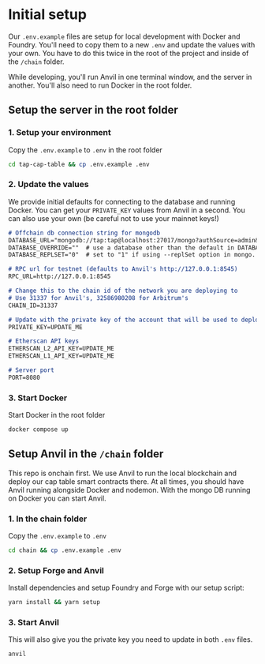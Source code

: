 
# Initial setup

Our `.env.example` files are setup for local development with Docker and Foundry. You'll need to copy them to a new `.env` and update the values with your own. You have to do this twice in the root of the project and inside of the `/chain` folder.

While developing, you'll run Anvil in one terminal window, and the server in another. You'll also need to run Docker in the root folder.

## Setup the server in the root folder

<Steps>

### 1. Setup your environment

Copy the `.env.example` to `.env` in the root folder

```bash
cd tap-cap-table && cp .env.example .env
```

### 2. Update the values

We provide initial defaults for connecting to the database and running Docker. You can get your `PRIVATE_KEY` values from Anvil in a second. You can also use your own (be careful not to use your mainnet keys!)

````md filename=".env"
# Offchain db connection string for mongodb
DATABASE_URL="mongodb://tap:tap@localhost:27017/mongo?authSource=admin&retryWrites=true&w=majority"
DATABASE_OVERRIDE=""  # use a database other than the default in DATABASE_URL
DATABASE_REPLSET="0"  # set to "1" if using --replSet option in mongo. this allows transactions

# RPC url for testnet (defaults to Anvil's http://127.0.0.1:8545)
RPC_URL=http://127.0.0.1:8545

# Change this to the chain id of the network you are deploying to
# Use 31337 for Anvil's, 32586980208 for Arbitrum's
CHAIN_ID=31337

# Update with the private key of the account that will be used to deploy the contracts
PRIVATE_KEY=UPDATE_ME

# Etherscan API keys
ETHERSCAN_L2_API_KEY=UPDATE_ME
ETHERSCAN_L1_API_KEY=UPDATE_ME

# Server port
PORT=8080
````

### 3. Start Docker

Start Docker in the root folder

```bash
docker compose up
```

</Steps>

## Setup Anvil in the `/chain` folder

This repo is onchain first. We use Anvil to run the local blockchain and deploy our cap table smart contracts there. At all times, you should have Anvil running alongside Docker and nodemon. With the mongo DB running on Docker you can start Anvil.

<Steps>

### 1. In the chain folder

Copy the `.env.example` to `.env`

```bash
cd chain && cp .env.example .env
```

### 2. Setup Forge and Anvil

Install dependencies and setup Foundry and Forge with our setup script:

```bash
yarn install && yarn setup
```

### 3. Start Anvil

This will also give you the private key you need to update in both `.env` files.

```bash
anvil
```

</Steps>